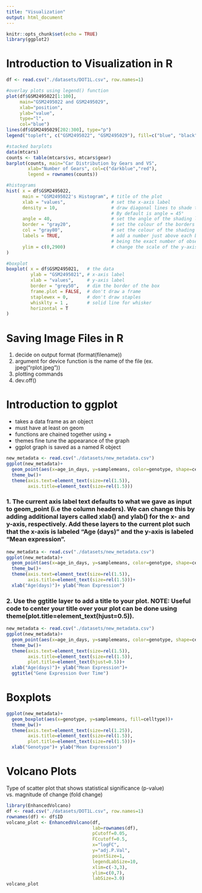 ---
title: "Visualization"
output: html_document
---

```{r setup, include=FALSE}
knitr::opts_chunk$set(echo = TRUE)
library(ggplot2)
```

# Introduction to Visualization in R
```{r}
df <- read.csv("./datasets/DOT1L.csv", row.names=1)

#overlay plots using legend() function
plot(df$GSM2495022[1:100], 
     main="GSM2495022 and GSM2495029",
     xlab="position",
     ylab="value",
     type="l",
     col="blue")
lines(df$GSM2495029[202:300], type="p")
legend("topleft", c("GSM2495022", "GSM2495029"), fill=c("blue", "black"))

#stacked barplots
data(mtcars)
counts <- table(mtcars$vs, mtcars$gear)
barplot(counts, main="Car Distribution by Gears and VS",
        xlab="Number of Gears", col=c("darkblue","red"),
        legend = rownames(counts))

#histograms
hist( x = df$GSM2495022,
      main = "GSM2495022's Histogram", # title of the plot
      xlab = "values",                 # set the x-axis label
      density = 10,                    # draw diagonal lines to shade the bars: 10 per inch.
                                       # By default is angle = 45°
      angle = 40,                      # set the angle of the shading lines is 4 degrees
      border = "gray20",               # set the colour of the borders of the bars
      col = "gray80",                  # set the colour of the shading lines
      labels = TRUE,                   # add a number just above each bar, that number
                                       # being the exact number of observations in the bin
      ylim = c(0,2900)                 # change the scale of the y-axis
)

#boxplot
boxplot( x = df$GSM2495021,   # the data
         ylab = "GSM2495021", # x-axis label
         xlab = "values",     # y-axis label
         border = "grey50",   # dim the border of the box
         frame.plot = FALSE,  # don't draw a frame
         staplewex = 0,       # don't draw staples
         whisklty = 1 ,       # solid line for whisker
         horizontal = T
)
```

# Saving Image Files in R

1. decide on output format (format(filename))
2. argument for device function is the name of the file  (ex. jpeg("rplot.jpeg"))
3. plotting commands
4. dev.off()

# Introduction to ggplot

- takes a data frame as an object
- must have at least on geom
- functions are chained together using +
- themes fine tune the appearance of the graph
- ggplot graph is saved as a named R object

```{r}
new_metadata <- read.csv("./datasets/new_metadata.csv")
ggplot(new_metadata)+
  geom_point(aes(x=age_in_days, y=samplemeans, color=genotype, shape=celltype), size=3.0)+
  theme_bw()+
  theme(axis.text=element_text(size=rel(1.5)),
        axis.title=element_text(size=rel(1.5)))
```

### 1.  The current axis label text defaults to what we gave as input to geom_point (i.e the column headers). We can change this by adding additional layers called xlab() and ylab() for the x- and y-axis, respectively. Add these layers to the current plot such that the x-axis is labeled "Age (days)" and the y-axis is labeled "Mean expression".
```{r}
new_metadata <- read.csv("./datasets/new_metadata.csv")
ggplot(new_metadata)+
  geom_point(aes(x=age_in_days, y=samplemeans, color=genotype, shape=celltype), size=3.0)+
  theme_bw()+
  theme(axis.text=element_text(size=rel(1.5)),
        axis.title=element_text(size=rel(1.5)))+
  xlab("Age(days)")+ ylab("Mean Expression")
```

### 2. Use the ggtitle layer to add a title to your plot. NOTE: Useful code to center your title over your plot can be done using theme(plot.title=element_text(hjust=0.5)).
```{r}
new_metadata <- read.csv("./datasets/new_metadata.csv")
ggplot(new_metadata)+
  geom_point(aes(x=age_in_days, y=samplemeans, color=genotype, shape=celltype), size=3.0)+
  theme_bw()+
  theme(axis.text=element_text(size=rel(1.5)),
        axis.title=element_text(size=rel(1.5)),
        plot.title=element_text(hjust=0.5))+
  xlab("Age(days)")+ ylab("Mean Expression")+
  ggtitle("Gene Expression Over Time")
```

# Boxplots
```{r}
ggplot(new_metadata)+
  geom_boxplot(aes(x=genotype, y=samplemeans, fill=celltype))+
  theme_bw()+
  theme(axis.text=element_text(size=rel(1.25)),
        axis.title=element_text(size=rel(1.5)),
        plot.title=element_text(size=rel(1.5)))+
  xlab("Genotype")+ ylab("Mean Expression")
```

# Volcano Plots

Type of scatter plot that shows statistical significance (p-value) vs. magnitude of change (fold change)

```{r}
library(EnhancedVolcano)
df <- read.csv("./datasets/DOT1L.csv", row.names=1)
rownames(df) <- df$ID
volcano_plot <- EnhancedVolcano(df,
                                lab=rownames(df),
                                pCutoff=0.05,
                                FCcutoff=0.5,
                                x="logFC",
                                y="adj.P.Val",
                                pointSize=1,
                                legendLabSize=10,
                                xlim=c(-3,3),
                                ylim=c(0,7),
                                labSize=3.0)
volcano_plot
```
